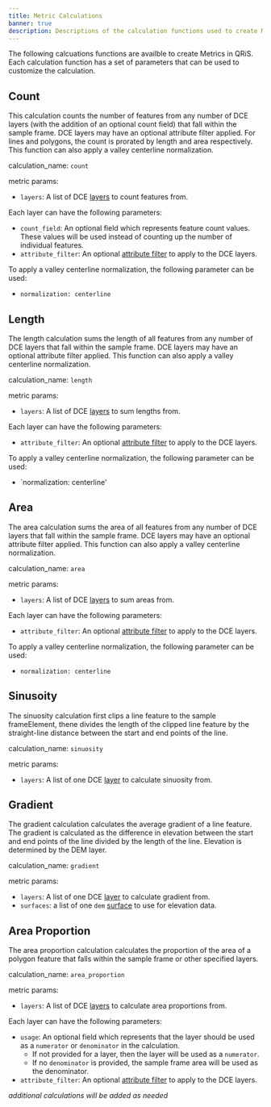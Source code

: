 ```yaml
---
title: Metric Calculations
banner: true
description: Descriptions of the calculation functions used to create Metrics in QRiS
---
```


The following calcuations functions are availble to create Metrics in QRiS. Each calculation function has a set of parameters that can be used to customize the calculation.

## Count
This calculation counts the number of features from any number of DCE layers (with the addition of an optional count field) that fall within the sample frame. DCE layers may have an optional attribute filter applied. For lines and polygons, the count is prorated by length and area respectively. This function can also apply a valley centerline normalization. 

calculation_name: `count`

metric params:
- `layers`: A list of DCE [layers](../managing_metrics#layers) to count features from.

Each layer can have the following parameters:
- `count_field`: An optional field which represents feature count values. These values will be used instead of counting up the number of individual features.
- `attribute_filter`: An optional [attribute filter](../managing_metrics#attribute-filters) to apply to the DCE layers.

To apply a valley centerline normalization, the following parameter can be used:
- `normalization: centerline`

## Length
The length calculation sums the length of all features from any number of DCE layers that fall within the sample frame. DCE layers may have an optional attribute filter applied. This function can also apply a valley centerline normalization.

calculation_name: `length`

metric params:
- `layers`: A list of DCE [layers](../managing_metrics#layers) to sum lengths from.

Each layer can have the following parameters:
- `attribute_filter`: An optional [attribute filter](../managing_metrics#attribute-filters) to apply to the DCE layers.

To apply a valley centerline normalization, the following parameter can be used:
- `normalization: centerline'

## Area
The area calculation sums the area of all features from any number of DCE layers that fall within the sample frame. DCE layers may have an optional attribute filter applied. This function can also apply a valley centerline normalization.

calculation_name: `area`

metric params:
- `layers`: A list of DCE [layers](../managing_metrics#layers) to sum areas from.

Each layer can have the following parameters:
- `attribute_filter`: An optional [attribute filter](../managing_metrics#attribute-filters) to apply to the DCE layers.

To apply a valley centerline normalization, the following parameter can be used:
- `normalization: centerline`

## Sinusoity
The sinuosity calculation first clips a line feature to the sample frameElement, thene divides the length of the clipped line feature by the straight-line distance between the start and end points of the line.

calculation_name: `sinuosity`

metric params:
- `layers`: A list of one DCE [layer](../managing_metrics#layers) to calculate sinuosity from.

## Gradient
The gradient calculation calculates the average gradient of a line feature. The gradient is calculated as the difference in elevation between the start and end points of the line divided by the length of the line. Elevation is determined by the DEM layer.

calculation_name: `gradient`

metric params:
- `layers`: A list of one DCE [layer](../managing_metrics#layers) to calculate gradient from.
- `surfaces`: a list of one `dem` [surface](../managing_metrics#surfaces) to use for elevation data.

## Area Proportion
The area proportion calculation calculates the proportion of the area of a polygon feature that falls within the sample frame or other specified layers.

calculation_name: `area_proportion`

metric params:
- `layers`: A list of DCE [layers](../managing_metrics#layers) to calculate area proportions from.

Each layer can have the following parameters:
- `usage`: An optional field which represents that the layer should be used as a `numerator` or `denominator` in the calculation. 
  - If not provided for a layer, then the layer will be used as a `numerator`.
  - If no `denominator` is provided, the sample frame area will be used as the denominator.
- `attribute_filter`: An optional [attribute filter](../managing_metrics#attribute-filters) to apply to the DCE layers.


*additional calculations will be added as needed*